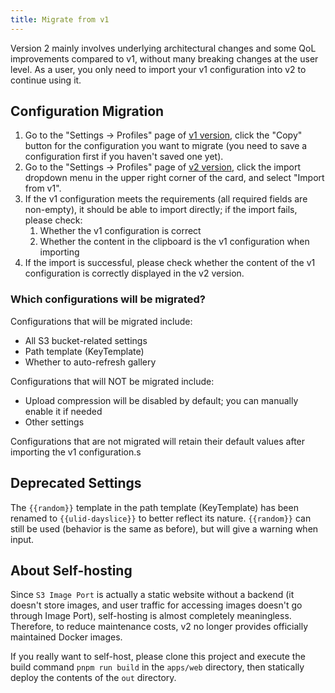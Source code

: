 ```yaml
---
title: Migrate from v1
---
```


Version 2 mainly involves underlying architectural changes and some QoL improvements compared to v1, without many breaking changes at the user level. As a user, you only need to import your v1 configuration into v2 to continue using it.

## Configuration Migration

1. Go to the "Settings -> Profiles" page of [v1 version](https://iport.yfi.moe), click the "Copy" button for the configuration you want to migrate (you need to save a configuration first if you haven't saved one yet).
2. Go to the "Settings -> Profiles" page of [v2 version](https://imageport.app), click the import dropdown menu in the upper right corner of the card, and select "Import from v1".
3. If the v1 configuration meets the requirements (all required fields are non-empty), it should be able to import directly; if the import fails, please check:
   1. Whether the v1 configuration is correct
   2. Whether the content in the clipboard is the v1 configuration when importing
4. If the import is successful, please check whether the content of the v1 configuration is correctly displayed in the v2 version.

### Which configurations will be migrated?

Configurations that will be migrated include:

- All S3 bucket-related settings
- Path template (KeyTemplate)
- Whether to auto-refresh gallery

Configurations that will NOT be migrated include:

- Upload compression will be disabled by default; you can manually enable it if needed
- Other settings

Configurations that are not migrated will retain their default values after importing the v1 configuration.s

## Deprecated Settings

The `{{random}}` template in the path template (KeyTemplate) has been renamed to `{{ulid-dayslice}}` to better reflect its nature. `{{random}}` can still be used (behavior is the same as before), but will give a warning when input.

## About Self-hosting

Since `S3 Image Port` is actually a static website without a backend (it doesn't store images, and user traffic for accessing images doesn't go through Image Port), self-hosting is almost completely meaningless. Therefore, to reduce maintenance costs, v2 no longer provides officially maintained Docker images.

If you really want to self-host, please clone this project and execute the build command `pnpm run build` in the `apps/web` directory, then statically deploy the contents of the `out` directory.
